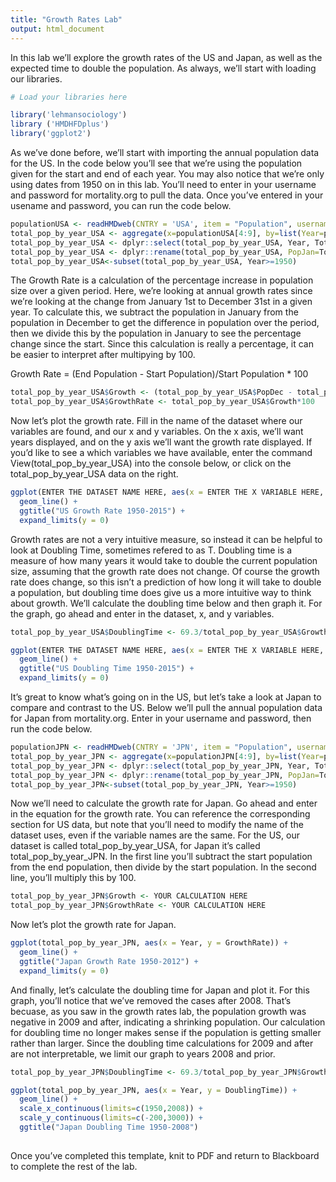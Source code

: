 ```yaml
---
title: "Growth Rates Lab"
output: html_document
---
```


In this lab we'll explore the growth rates of the US and Japan, as well as the expected time to double the population.  As always, we'll start with loading our libraries.
 
```r
# Load your libraries here

library('lehmansociology')
library ('HMDHFDplus')
library('ggplot2')

```

As we've done before, we'll start with importing the annual population data for the US.  In the code below you'll see that we're using the population given for the start and end of each year. You may also notice that we're only using dates from 1950 on in this lab.  You'll need to enter in your username and password for mortality.org to pull the data.  Once you've entered in your usename and password, you can run the code below.

````r

populationUSA <- readHMDweb(CNTRY = 'USA', item = "Population", username = "YOUR MORTALITY.ORG USERNAME", password = "YOUR MORTALITY.ORG PASSWORD")
total_pop_by_year_USA <- aggregate(x=populationUSA[4:9], by=list(Year=populationUSA$Year), FUN=sum)
total_pop_by_year_USA <- dplyr::select(total_pop_by_year_USA, Year, Total1, Total2)
total_pop_by_year_USA <- dplyr::rename(total_pop_by_year_USA, PopJan=Total1, PopDec=Total2)
total_pop_by_year_USA<-subset(total_pop_by_year_USA, Year>=1950)

````

The Growth Rate is a calculation of the percentage increase in population size over a given period.  Here, we're looking at annual growth rates since we're looking at the change from January 1st to December 31st in a given year.  To calculate this, we subtract the population in January from the population in December to get the difference in population over the period, then we divide this by the population in January to see the percentage change since the start.  Since this calculation is really a percentage, it can be easier to interpret after multipying by 100.

  Growth Rate = (End Population - Start Population)/Start Population * 100

````r

total_pop_by_year_USA$Growth <- (total_pop_by_year_USA$PopDec - total_pop_by_year_USA$PopJan) / total_pop_by_year_USA$PopJan
total_pop_by_year_USA$GrowthRate <- total_pop_by_year_USA$Growth*100

````

Now let's plot the growth rate.  Fill in the name of the dataset where our variables are found, and our x and y variables.  On the x axis, we'll want years displayed, and on the y axis we'll want the growth rate displayed.  If you'd like to see a which variables we have available, enter the command View(total_pop_by_year_USA) into the console below, or click on the total_pop_by_year_USA data on the right.

````r

ggplot(ENTER THE DATASET NAME HERE, aes(x = ENTER THE X VARIABLE HERE, y = ENTER THE Y VARIABLE HERE)) +
  geom_line() + 
  ggtitle("US Growth Rate 1950-2015") +
  expand_limits(y = 0)

````

Growth rates are not a very intuitive measure, so instead it can be helpful to look at Doubling Time, sometimes refered to as T.  Doubling time is a measure of how many years it would take to double the current population size, assuming that the growth rate does not change.  Of course the growth rate does change, so this isn't a prediction of how long it will take to double a population, but doubling time does give us a more intuitive way to think about growth.  We'll calculate the doubling time below and then graph it.  For the graph, go ahead and enter in the dataset, x, and y variables.

````r

total_pop_by_year_USA$DoublingTime <- 69.3/total_pop_by_year_USA$GrowthRate

ggplot(ENTER THE DATASET NAME HERE, aes(x = ENTER THE X VARIABLE HERE, y = ENTER THE Y VARIABLE HERE)) +
  geom_line() + 
  ggtitle("US Doubling Time 1950-2015") +
  expand_limits(y = 0)

````

It's great to know what's going on in the US, but let's take a look at Japan to compare and contrast to the US.  Below we'll pull the annual population data for Japan from mortality.org.  Enter in your username and password, then run the code below.

````r

populationJPN <- readHMDweb(CNTRY = 'JPN', item = "Population", username = "YOUR MORTALITY.ORG USERNAME", password = "YOUR MORTALITY.ORG PASSWORD")
total_pop_by_year_JPN <- aggregate(x=populationJPN[4:9], by=list(Year=populationJPN$Year), FUN=sum)
total_pop_by_year_JPN <- dplyr::select(total_pop_by_year_JPN, Year, Total1, Total2)
total_pop_by_year_JPN <- dplyr::rename(total_pop_by_year_JPN, PopJan=Total1, PopDec=Total2)
total_pop_by_year_JPN<-subset(total_pop_by_year_JPN, Year>=1950)

````

Now we'll need to calculate the growth rate for Japan.  Go ahead and enter in the equation for the growth rate.  You can reference the corresponding section for US data, but note that you'll need to modify the name of the dataset uses, even if the variable names are the same.  For the US, our dataset is called total_pop_by_year_USA, for Japan it's called total_pop_by_year_JPN.  In the first line you'll subtract the start population from the end population, then divide by the start population.  In the second line, you'll multiply this by 100.

````r

total_pop_by_year_JPN$Growth <- YOUR CALCULATION HERE
total_pop_by_year_JPN$GrowthRate <- YOUR CALCULATION HERE

````

Now let's plot the growth rate for Japan.

````r

ggplot(total_pop_by_year_JPN, aes(x = Year, y = GrowthRate)) +
  geom_line() + 
  ggtitle("Japan Growth Rate 1950-2012") +
  expand_limits(y = 0)

````

And finally, let's calculate the doubling time for Japan and plot it.  For this graph, you'll notice that we've removed the cases after 2008.  That's becuase, as you saw in the growth rates lab, the population growth was negative in 2009 and after, indicating a shrinking population.  Our calculation for doubling time no longer makes sense if the population is getting smaller rather than larger.  Since the doubling time calculations for 2009 and after are not interpretable, we limit our graph to years 2008 and prior.

````r

total_pop_by_year_JPN$DoublingTime <- 69.3/total_pop_by_year_JPN$GrowthRate

ggplot(total_pop_by_year_JPN, aes(x = Year, y = DoublingTime)) + 
  geom_line() + 
  scale_x_continuous(limits=c(1950,2008)) +
  scale_y_continuous(limits=c(-200,3000)) +
  ggtitle("Japan Doubling Time 1950-2008")
       
````

Once you've completed this template, knit to PDF and return to Blackboard to complete the rest of the lab.
